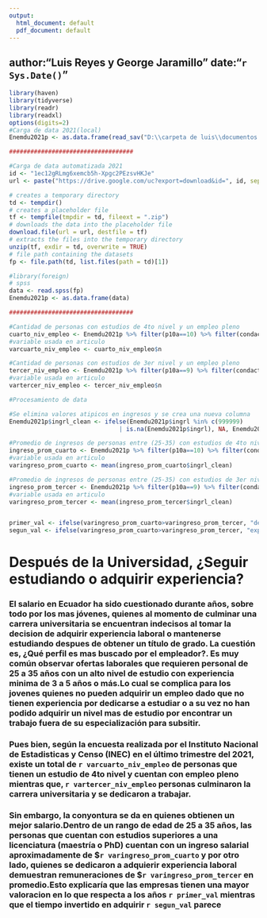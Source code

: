 ```yaml
---
output:
  html_document: default
  pdf_document: default
---
```

author:"Luis Reyes y George Jaramillo" date:"`r Sys.Date()`"
---
```r

library(haven)
library(tidyverse)
library(readr)
library(readxl)
options(digits=2)
#Carga de data 2021(local)
Enemdu2021p <- as.data.frame(read_sav("D:\\carpeta de luis\\documentos  maquina de luis andres\\pasantias\\enemdu2021\\BDDenemdu_personas_2021_anual.sav"))

###################################

#Carga de data automatizada 2021
id <- "1ec12gRLmg6xemcb5h-Xpgc2PEzsvHKJe"
url <- paste("https://drive.google.com/uc?export=download&id=", id, sep = "")

# creates a temporary directory
td <- tempdir()
# creates a placeholder file
tf <- tempfile(tmpdir = td, fileext = ".zip")
# downloads the data into the placeholder file
download.file(url = url, destfile = tf)
# extracts the files into the temporary directory
unzip(tf, exdir = td, overwrite = TRUE)
# file path containing the datasets
fp <- file.path(td, list.files(path = td)[1])

#library(foreign)
# spss
data <- read.spss(fp)
Enemdu2021p <- as.data.frame(data)

###################################

#Cantidad de personas con estudios de 4to nivel y un empleo pleno
cuarto_niv_empleo <- Enemdu2021p %>% filter(p10a==10) %>% filter(condact==1) %>% count(p10a)
#variable usada en articulo
varcuarto_niv_empleo <- cuarto_niv_empleo$n

#Cantidad de personas con estudios de 3er nivel y un empleo pleno
tercer_niv_empleo <- Enemdu2021p %>% filter(p10a==9) %>% filter(condact==1) %>% count(p10a)
#variable usada en articulo
vartercer_niv_empleo <- tercer_niv_empleo$n

#Procesamiento de data

#Se elimina valores atipicos en ingresos y se crea una nueva columna
Enemdu2021p$ingrl_clean <- ifelse(Enemdu2021p$ingrl %in% c(999999) 
                               | is.na(Enemdu2021p$ingrl), NA, Enemdu2021p$ingrl)

#Promedio de ingresos de personas entre (25-35) con estudios de 4to nivel y un empleo pleno
ingreso_prom_cuarto <- Enemdu2021p %>% filter(p10a==10) %>% filter(condact==1) %>% filter(between(p03, 25,35))
#variable usada en articulo
varingreso_prom_cuarto <- mean(ingreso_prom_cuarto$ingrl_clean)

#Promedio de ingresos de personas entre (25-35) con estudios de 3er nivel y un empleo pleno
ingreso_prom_tercer <- Enemdu2021p %>% filter(p10a==9) %>% filter(condact==1) %>% filter(between(p03, 25,35))
#variable usada en articulo
varingreso_prom_tercer <- mean(ingreso_prom_tercer$ingrl_clean)


primer_val <- ifelse(varingreso_prom_cuarto>varingreso_prom_tercer, "de estudio", "de experiencia")
segun_val <- ifelse(varingreso_prom_cuarto>varingreso_prom_tercer, "experiencia", "conocimientos")
```
# Después de la Universidad, ¿Seguir estudiando o adquirir experiencia?
### El salario en Ecuador ha sido cuestionado durante años, sobre todo por los mas jóvenes, quienes al momento de culminar una carrera universitaria se encuentran indecisos al tomar la decision de adquirir experiencia laboral o mantenerse estudiando despues de obtener un título de grado. La cuestión es, ¿Qué perfil es mas buscado por el empleador?. Es muy común observar ofertas laborales que requieren personal de 25 a 35 años con un alto nivel de estudio con experiencia minima de 3 a 5 años o más.Lo cual se complica para los jovenes quienes no pueden adquirir un empleo dado que no tienen experiencia por dedicarse a estudiar o a su vez no han podido adquirir un nivel mas de estudio por encontrar un trabajo fuera de su especialización para subsitir.
### Pues bien, según la encuesta realizada por el Instituto Nacional de Estadisticas y Censo (INEC) en el último trimestre del 2021, existe un total de `r varcuarto_niv_empleo` de personas que tienen un estudio de 4to nivel y cuentan con empleo pleno mientras que, `r vartercer_niv_empleo` personas culminaron la carrera universitaria y se dedicaron a trabajar. 
### Sin embargo, la conyontura se da en quienes obtienen un mejor salario.Dentro de un rango de edad de 25 a 35 años, las personas que cuentan con estudios superiores a una licenciatura (maestría o PhD) cuentan con un ingreso salarial aproximadamente de $`r varingreso_prom_cuarto` y por otro lado, quienes se dedicaron a adquierir experiencia laboral demuestran remuneraciones de $`r varingreso_prom_tercer` en promedio.Esto explicaría que las empresas tienen una mayor valoracion en lo que respecta a los años `r primer_val` mientras que el tiempo invertido en adquirir `r segun_val` parece 
